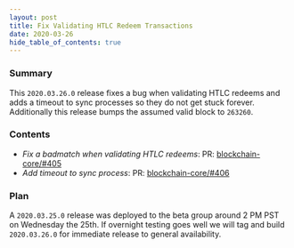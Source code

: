 ```yaml
---
layout: post
title: Fix Validating HTLC Redeem Transactions
date: 2020-03-26
hide_table_of_contents: true
---
```


### Summary

This `2020.03.26.0` release fixes a bug when validating HTLC redeems and adds a timeout to sync
processes so they do not get stuck forever. Additionally this release bumps the assumed valid block
to `263260`.

<!--truncate-->

### Contents

- _Fix a badmatch when validating HTLC redeems_: PR:
  [blockchain-core/#405](https://github.com/helium/blockchain-core/pull/405)
- _Add timeout to sync process_: PR:
  [blockchain-core/#406](https://github.com/helium/blockchain-core/pull/406)

### Plan

A `2020.03.25.0` release was deployed to the beta group around 2 PM PST on Wednesday the 25th. If
overnight testing goes well we will tag and build `2020.03.26.0` for immediate release to general
availability.
